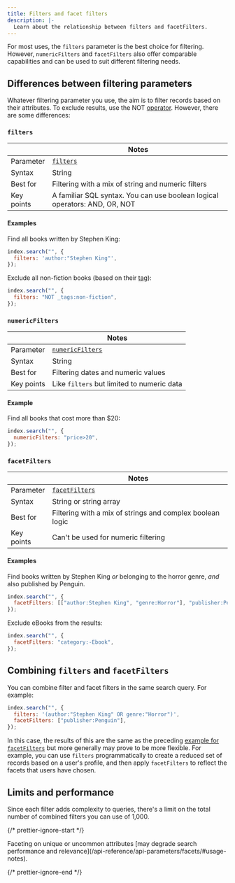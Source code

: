 ```yaml
---
title: Filters and facet filters
description: |-
  Learn about the relationship between filters and facetFilters.
---
```


For most uses, the `filters` parameter is the best choice for filtering.
However, `numericFilters` and `facetFilters` also offer comparable capabilities and can be used to suit different filtering needs.

## Differences between filtering parameters

Whatever filtering parameter you use, the aim is to filter records based on their attributes.
To exclude results, use the NOT [operator](/guides/managing-results/refine-results/filtering/in-depth/combining-boolean-operators/).
However, there are some differences:

### `filters`

|            | Notes                                                                      |
| ---------- | -------------------------------------------------------------------------- |
| Parameter  | [`filters`](/api-reference/api-parameters/filters/)                        |
| Syntax     | String                                                                     |
| Best for   | Filtering with a mix of string and numeric filters                         |
| Key points | A familiar SQL syntax. You can use boolean logical operators: AND, OR, NOT |

#### Examples

Find all books written by Stephen King:

```js js
index.search("", {
  filters: 'author:"Stephen King"',
});
```

Exclude all non-fiction books (based on their [tag](/guides/managing-results/refine-results/filtering/how-to/filter-by-attributes/#filter-by-tags)):

```js js
index.search("", {
  filters: "NOT _tags:non-fiction",
});
```

### `numericFilters`

|            | Notes                                                             |
| ---------- | ----------------------------------------------------------------- |
| Parameter  | [`numericFilters`](/api-reference/api-parameters/numericFilters/) |
| Syntax     | String                                                            |
| Best for   | Filtering dates and numeric values                                |
| Key points | Like `filters` but limited to numeric data                        |

#### Example

Find all books that cost more than $20:

```js js
index.search("", {
  numericFilters: "price>20",
});
```

### `facetFilters`

|            | Notes                                                         |
| ---------- | ------------------------------------------------------------- |
| Parameter  | [`facetFilters`](/api-reference/api-parameters/facetFilters/) |
| Syntax     | String or string array                                        |
| Best for   | Filtering with a mix of strings and complex boolean logic     |
| Key points | Can't be used for numeric filtering                           |

#### Examples

Find books written by Stephen King _or_ belonging to the horror genre, _and_ also published by Penguin.

```js js
index.search("", {
  facetFilters: [["author:Stephen King", "genre:Horror"], "publisher:Penguin"],
});
```

Exclude eBooks from the results:

```js js
index.search("", {
  facetFilters: "category:-Ebook",
});
```

## Combining `filters` and `facetFilters`

You can combine filter and facet filters in the same search query. For example:

```js js
index.search("", {
  filters: '(author:"Stephen King" OR genre:"Horror")',
  facetFilters: ["publisher:Penguin"],
});
```

In this case, the results of this are the same as the preceding [example for `facetFilters`](#examples) but more generally may prove to be more flexible.
For example, you can use `filters` programmatically to create a reduced set of records based on a user's profile, and then apply `facetFilters` to reflect the facets that users have chosen.

## Limits and performance

Since each filter adds complexity to queries, there's a limit on the total number of combined filters you can use of 1,000.

{/* prettier-ignore-start */}

<Note>
  Faceting on unique or uncommon attributes [may degrade search performance and relevance](/api-reference/api-parameters/facets/#usage-notes).
</Note>

{/* prettier-ignore-end */}
